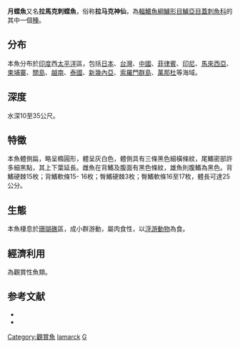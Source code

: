 {{Speciesbox
| name = 拉馬克刺蝶魚
| image = Genicanthus lamarck.jpg
| image_width = 250px
| status = LC
| status_system = iucn3.1
| status_ref =<ref>Pyle, R. & Myers, R. 2010. Genicanthus lamarck. In: IUCN 2013. IUCN Red List of Threatened Species. Version 2013.1. <www.iucnredlist.org>. Downloaded on 25 October 2013.</ref>
| genus = Genicanthus
| species = lamarck
| authority = [[Lacepède|Lacepède]], 1802
| synonyms = *''Genicanthus lamarcki''<br /><small>Lacepède, 1802</small>
*''Genicanthus lamark''<br /><small>Lacepède, 1802</small>
*''Holacanthus lamarck''<br /><small>Lacepède, 1802</small>
}}
'''月蝶魚'''又名'''拉馬克刺蝶魚'''，俗称'''拉马克神仙'''，為[[輻鰭魚綱|輻鰭魚綱]][[鱸形目|鱸形目]][[鱸亞目|鱸亞目]][[蓋刺魚科|蓋刺魚科]]的其中一個[[種|種]]。

==分布==
本魚分布於[[印度|印度]]西[[太平洋|太平洋]]區，包括[[日本|日本]]、[[台灣|台灣]]、[[中國|中國]]、[[菲律賓|菲律賓]]、[[印尼|印尼]]、[[馬來西亞|馬來西亞]]、[[柬埔寨|柬埔寨]]、[[關島|關島]]、[[越南|越南]]、[[泰國|泰國]]、[[新幾內亞|新幾內亞]]、[[索羅門群島|索羅門群島]]、[[萬那杜|萬那杜]]等海域。

==深度==
水深10至35公尺。

==特徵==
本魚體側扁，略呈橢圓形，體呈灰白色，體側具有三條黑色細橫條紋，尾鰭密部許多細黑點，其上下葉延長。雌魚在背鰭及腹面有黑色條紋，雄魚則腹鰭為黑色。背鰭硬棘15枚；背鰭軟條15- 16枚；臀鰭硬棘3枚；臀鰭軟條16至17枚，體長可達25公分。

==生態==
本魚棲息於[[珊瑚礁|珊瑚礁]]區，成小群游動，屬肉食性，以[[浮游動物|浮游動物]]為食。

==經濟利用==
為觀賞性魚類。

==参考文献==
{{reflist}}
*{{FishBase_species|genus=Genicanthus|species=lamarck|year=2011|month=12}}
* {{TaiBNET| zh=頰刺魚 | id=382297 | binomial=Genicanthus lamarck | authority=Lacepède, 1802 | var= | accessdate=2013-01-24}}
{{Taxonbar|from=Q1076108}}

[[Category:觀賞魚|Category:觀賞魚]]
[[Category:月蝶魚屬|lamarck]]
[[Category:1802年描述的魚類|G]]
